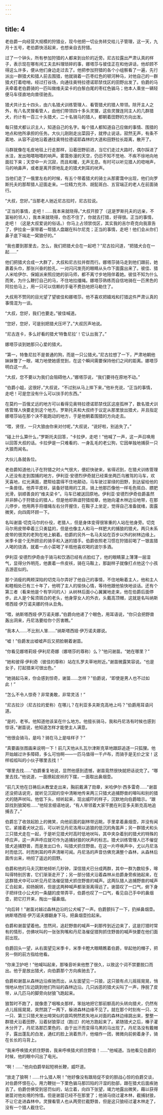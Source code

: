 ```yaml
---
---
---
```

title: 4
---





老伯爵一向经营大规模的狩猎业，现今他把一切业务转交给儿子管理，这一天，九月十五号，老伯爵快活起来，也想亲自去狩猎。

过了一个钟头，所有参加狩猎的人都来到台阶的近旁。尼古拉露出严肃认真的样子，表示现在哪有闲工夫去料理琐碎的事，娜塔莎与彼佳正在和他讲话，他却顾不得这么许多，便从他们身边走过去了。他把参加狩猎的各个小组察看了一遍，先行派出一群猎犬和猎人前去围猎，他就骑着一匹枣红色的顿河种马，对他自己的一群猎犬打着唿哨，经过打谷场，向通往奥特拉德诺耶禁伐区的田野出发了。伯爵的马夫牵着老伯爵骑的一匹叫做维夫梁卡的白鬃白尾的枣红色骟马；他本人乘坐一辆轻便马车径直地向兽径驰去。

猎犬共计五十四头，由六名猎犬训练管理人、看管猎犬的猎人带领。除开主人之外，有八名灵狸看管人，由他们带领四十多头灵狸，这些灵狸连同主人的几群猎犬，约计有一百三十头猎犬，二十名骑马的猎人，都朝着田野的方向出发。

每只猎犬都认识主人，知道自己的名字。每个猎人都知道自己应做的事情、围猎的地点和他所承担的任务。大伙儿刚刚走出菜园子，就停止说话，寂然无声，有条不紊地、从容不迫地沿着通往奥特拉德诺耶森林的大道和田野拉长距离，散开了。

马群就像在毛皮地毯上行走那样，沿着田野前进，当它们走过大路时，偶尔踩进了水洼，发出啪嗒啪嗒的响声。雾霭弥漫的天空，仍旧不知不觉地、不疾不徐地向地面拉下来；天空中一片沉寂，而且和暖，无声无息。有时可以听见猎人的唿哨声，马的响鼻声，或者是离开原地乱走的猎犬刺耳的吠声。

当他们走了一俄里左右的时候，有五个带着猎犬的骑士从那雾霭中出现，他们向罗斯托夫的那帮猎人迎面走来。一位精力充沛、胡髭斑白、五官端正的老人在前面骑行。

“大叔，您好。”当那老人驰近尼古拉时，尼古拉说。

“正当的事情，走吧！……我本来就晓得。”大叔开腔了（这是罗斯托夫的远亲，不富裕的邻人），我本来就晓得，你忍不住了，你就去打猎，好得很。正当的事情，走吧！（这是大叔爱说的俗话。）你马上占领禁伐区，其实我的吉尔奇克向我禀告了，伊拉金一家带着一帮猎人盘踞在科尔尼克；正当的事情，走吧！他们会从你们鼻子底下端走一窝狼仔的。”

“我也要到那里去，怎么，我们把猎犬合在一起吧？”尼古拉问道，“把猎犬合在一起……”

他们把猎犬合成一大群了，大叔和尼古拉并辔而行。娜塔莎骑马走到他们跟前，她裹着头巾，那张兴奋的脸孔、一对闪闪发亮的眼睛从头巾下面露出来了。彼佳、猎人米哈伊尔、保姆派来照应她的驯马师，都不离寸步地陪伴着她。彼佳不知为什么而笑，为什么鞭打自己的马，不住地拉缰绳。娜塔莎熟练而自信地骑在一匹黑色的阿拉伯马上，用一只可以信赖的手毫不费劲地把马勒住了。

大叔用不赞同的目光望了望彼佳和娜塔莎。他不喜欢把嬉戏和打猎这件严肃认真的事情混为一谈。

“大叔，您好，我们也要走。”彼佳喊道。

“您好，您好，可是别把猎犬压坏了。”大叔厉声地说。

“尼古连卡，多么好看的猎犬‘特鲁尼拉’！它认出我了。”

娜塔莎谈到她那只心爱的猎犬。

“第一，特鲁尼拉不是普通的狗，而是一只公猎犬。”尼古拉想了一下，严肃地朝他妹妹瞥了一眼，竭力地使她感觉到，在这个瞬间需要保持他们之间的距离。娜塔莎明白这一点。

“大叔，您不要以为我们会阻碍他人，”娜塔莎说，“我们要待在原地不动。”

“伯爵小姐，这很好，”大叔说，“不过别从马上摔下来，”他补充说，“正当的事情，走吧！可是您没有什么可以扶手的东西。”

在莫约一百俄丈远的地方可以看得见奥特拉德诺耶禁伐区这座孤林了，数名猎犬训练管理人快要走到这个地方。罗斯托夫和大叔终于议定从那里放出猎犬，并且指定娜塔莎站在那个决不能跑动的地方，于是他朝着围猎的方向走去。

“喂，贤侄，一只大狼由你来对付呢，”大叔说，“说好啦，别追失了。”

“碰上什么算什么，”罗斯托夫回答，“卡拉伊，走吧！”他喊了一声，这一声召唤用以回答大叔的话。卡拉伊是一只难看的、一身乱毛的老公狗，它因单独地捕获一只大狼而闻名。

大伙儿各就各位。

老伯爵知道他儿子在狩猎之时火气很大，便赶快驶来，省得迟到，在猎犬训练管理人还没有走到围捕的地方，伊利亚·安德烈伊奇就已经乘坐两匹乌雅驾的马车，欢天喜地，红光满面，腮帮给震得不住地颠动，马车驶过翠绿的田野，到达留给他的一条兽径。他弄平皮袄，装备好猎用的工具，骑上他那匹像他一样毛色斑白、膘肥光滑，驯顺善良的“维夫梁卡”。马车已被送回原地。伊利亚·安德烈伊奇伯爵虽然并非醉心于狩猎业的猎人，但是他却熟谙狩猎规章，他驰向灌木林边沿地带，在那儿停步，他用两手将缰绳左右分开握住，在鞍子上坐定，觉得自己准备就绪，面露微笑，向四周环顾一下。

名叫谢苗·切克马尔的仆役，老猎人，但是身体变得很笨重的人站在他身旁。切克马尔用皮带牵着三只勇猛的，但是也像主人和马一样肥大的捕狼的猎犬。两只未系皮带的很灵的老狗在地上躺着。伯爵的另外一名马夫站在百步以外的树林边缘上。米季卡是个无所顾忌的骑手和入迷的猎手。伯爵依照老习惯在狩猎前喝了一银盅猎人喝的烧酒，就着一点小菜喝了半瓶他喜欢喝的波尔多酒。

伊利亚·安德烈伊奇由于骑马和饮酒已经有点脸红了，他的眼睛蒙上薄薄一层湿气，显得分外明亮，他裹着一件皮袄，骑在马鞍上，那副样子就像打点他这个小孩去游逛似的。

那个消瘦的两颊深陷的切克马尔弄好了他自己的事情，不住地瞅着主人，他和主人和睦相处已有三十年了，他明了主人的愉快心情，等待他跟他愉快地谈话。还有个第三者（看来他是个有学问的人）从树林后面小心翼翼地走来，他在伯爵后面停步。此人是个髯须斑白的老头，他身穿女人的外衣，头戴高顶帽，这就是名叫纳斯塔西娅·伊万诺夫娜的侍从丑角。

“喂，纳斯塔西娅·伊万诺夫娜，”伯爵向他递了个眼色，用耳语说，“你只会把野兽轰出洞来，丹尼洛要给你个厉害瞧。”

“我本人……不比别人笨……”纳斯塔西娅·伊万诺夫娜说。

“嘘！”伯爵发出嘘嘘声后又把脸朝着谢苗。

“你看见娜塔莉娅·伊利尼奇娜（娜塔莎的尊称）么？”他问谢苗。“她在哪里？”

“她和彼得·伊利奇（彼佳的尊称）站在扎罗夫草地附近。”谢苗微露笑容说。“也是女子，打起猎来可很出色。”

“她骑起马来，你会感到惊奇，谢苗……怎样？”伯爵说，“即使是男人也不过如此！”

“怎么不令人惊奇？非常勇敢，非常灵活！”

“尼古拉沙（尼古拉的爱称）在哪儿？在利亚多夫斯克高地上吗？”伯爵用耳语问道。

“是的，老爷。他知道他该呆在什么地方。他擅长骑马，我和丹尼洛有时候也感到惊讶。”谢苗说，他知道怎样才能使主人满意。

“他很会骑马，是吗？骑在马上是啥样子？”

“真要画张图画来说明一下！前几天他从扎瓦尔津斯克草地跟踪追逐一只狐狸。他开始越过许多障碍，多么可怕啊——一匹马值得一千卢布，而骑手是无价之宝！这样呱呱叫的小伙子哪里去找！”

“哪里去找……”伯爵重复地说，显然他感到遗憾，谢苗竟然很快就把话说完了。“哪里去找，”他说道，一面撩起皮袄的下摆，一面取出鼻烟壶。

“前几天他在日祷后从教堂走出来，胸前戴满了勋章，米哈伊尔·西多雷奇……”谢苗还没把话说完，就听见沉寂的空中清晰地传来两三只猎犬追捕野兽的嗥叫和别的猎犬的随声吠叫。他低下头，倾听起来，现出威吓的样子，沉默地向伯爵暗示。“跟踪找到狼窝啦……”他轻言细语地说，“有人带领着大家干脆在利亚多夫斯克高地追捕去了。”

伯爵忘了收敛起脸上的微笑，向他前面的副林带远眺，手里拿着鼻烟壶，并没有闻它。紧接着犬吠之后，可以听见丹尼洛用以追狼的低沉的角笛声；另一群猎犬和头三只猎犬走在一起，于是听见猎犬时高时低地吠叫，其中夹杂着别的猎犬的特殊的呼应声，这一声声呼应就可作为追捕豺狼的吠声的标志。猎犬训练管理人已不催促猎犬追捕野兽，而是发出口令，叫猎犬抓住野兽。在这一片呼唤声中，尤以丹尼洛时而低沉、时而刺耳的呼声清晰可闻。丹尼洛的声音仿佛充满整个森林，从森林后面传出来，响彻了遥远的田野。

伯爵和他的马夫沉默地倾听几秒钟，深信猎犬已分成两群，其中一群为数较多，嗥叫得特别厉害，它们渐渐走开了；另一部分猎犬沿着森林从伯爵身旁疾驰起来，在这群猎犬中可以听见丹尼洛催促猎犬抓住野兽的喊声。这两队猎人追捕野兽的喊声汇合起来，抑扬婉转，但是这两种喊声都渐渐离得远了。谢苗叹了一口气，俯下身子把绊住小公犬的一条腿的皮带弄平，伯爵也叹了一口气，看见自己手中的鼻烟壶，把它打开来，掏出一撮鼻烟。

“向后转！”谢苗对越过森林边沿的公犬喊了一声。伯爵颤抖了一下，扔掉鼻烟壶。纳斯塔西娅·伊万诺夫娜翻身下马，把鼻烟壶捡起来。

伯爵和谢苗望着他。忽然间，追赶野兽的喊声一刹那传到近边来了，这是打猎时常有的情形，仿佛吠叫的一张张狗嘴和丹尼洛催促猎狗抓住野兽的喊声快要在他们面前出现。

伯爵回头一望，从右面望见米季卡，米季卡瞪大眼睛瞧着伯爵，举起他的帽子，把另一侧的前方指给他看。

“你来卫护吧！”他喊叫起来，那嗓音听来他憋了很久，以致这个词不禁要脱口而出。他于是放出猎犬，向伯爵那个方向疾驰去了。

伯爵和谢苗从森林边沿疾驰而出，从左面望见一只狼，这只狼有点儿摇摇晃晃，悄悄地从他们左边跳到他们所站的森林边沿。几只凶恶的猎犬尖叫了一声，挣脱了皮带，从几匹马的脚旁向豺狼飞跑起来。

狼暂时不跑了，就像患了咽喉炎那样，笨拙地把它那前额高的头转向猎犬，仍然有点儿摇摇晃晃，突然跳了一两下，躲进森林边缘不见了。就在那个时刻有一只、又一只、第三只猎犬发出啼哭似的哀鸣惘然若失地从对面的森林边缘跳出来，整整一群猎犬沿着田野，沿着豺狼穿过（跑过）的地方跑起来了。紧随猎犬之后，榛子灌木分开了，丹尼洛那匹栗色的、由于出汗而变得乌黑的马出现了。丹尼洛没有戴帽子，露出蓬乱的白发，通红的脸上淌着热汗，他缩作一团，微微向前俯着身子，骑在长长的马背上。

“我来呼唤猎犬抓住野兽，我来呼唤猎犬抓住野兽！……”他喊道。当他看见伯爵的时候，他的眼中闪出了电光。

“啊！……”他向伯爵举起短柄长鞭，威吓道。

“放走了狼啊！……什么猎人啊！”他好像没有跟局促不安的胆战心惊的伯爵交谈，对伯爵怀恨在心，用力鞭挞一下栗色骟马那凹陷的汗湿的肋部，跟在猎犬后面疾驰去了。伯爵仿佛受到惩罚似的，站立着，向四下张望，竭力地露出微笑，藉以获得谢苗对他处境的怜惜。但是谢苗已经不在那里了；他骑马绕过灌木林，截捕豺狼，不让它走进森林中。灵狸看管人也从两旁拦截野兽，但是这只狼经过灌木林走了，没有一个猎人截住它。